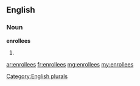 ==English==

===Noun===
'''enrollees'''

# {{plural of|[[enrollee]]}}

[[Category:English plurals]]

[[ar:enrollees]]
[[fr:enrollees]]
[[mg:enrollees]]
[[my:enrollees]]